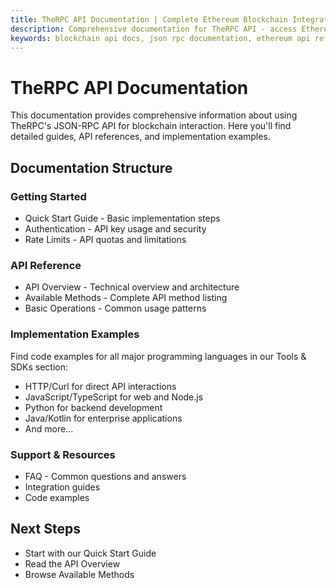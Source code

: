 ```yaml
---
title: TheRPC API Documentation | Complete Ethereum Blockchain Integration Guide
description: Comprehensive documentation for TheRPC API - access Ethereum and other blockchain networks through a unified JSON-RPC interface with detailed guides, API references, and implementation examples
keywords: blockchain api docs, json rpc documentation, ethereum api reference, blockchain development guide, web3 api, ethereum json-rpc, blockchain integration, ethereum development, multi-chain api, web3 documentation
---
```


# TheRPC API Documentation

This documentation provides comprehensive information about using TheRPC's JSON-RPC API for blockchain interaction. Here you'll find detailed guides, API references, and implementation examples.

## Documentation Structure

### Getting Started

- <Link to="/docs/ethereum/quick-start" title="Learn how to quickly integrate with TheRPC API">Quick Start Guide</Link> - Basic implementation steps
- <Link to="/docs/ethereum/authentication" title="Guide to securing your API access with authentication">Authentication</Link> - API key usage and security
- <Link to="/docs/ethereum/rate-limits" title="Information about API usage limits and quotas">Rate Limits</Link> - API quotas and limitations

### API Reference

- <Link to="/docs/ethereum/api-overview" title="Technical overview of the TheRPC API architecture">API Overview</Link> - Technical overview and architecture
- <Link to="/docs/ethereum/all-methods" title="Complete list of all available Ethereum API methods">Available Methods</Link> - Complete API method listing
- <Link to="/docs/ethereum/basic-operations" title="Guide to common Ethereum blockchain operations">Basic Operations</Link> - Common usage patterns

### Implementation Examples

Find code examples for all major programming languages in our <Link to="/docs/ethereum/tools/overview" title="Overview of all available Ethereum development tools">Tools & SDKs</Link> section:

- <Link to="/docs/ethereum/tools/curl" title="Direct HTTP request examples for Ethereum API">HTTP/Curl</Link> for direct API interactions
- <Link to="/docs/ethereum/tools/javascript-typescript" title="JavaScript and TypeScript tools for Ethereum development">JavaScript/TypeScript</Link> for web and Node.js
- <Link to="/docs/ethereum/tools/python" title="Python libraries for Ethereum blockchain development">Python</Link> for backend development
- <Link to="/docs/ethereum/tools/java-kotlin" title="Java and Kotlin tools for Ethereum development">Java/Kotlin</Link> for enterprise applications
- And more...

### Support & Resources

- <Link to="/docs/ethereum/faq" title="Frequently asked questions about Ethereum API usage">FAQ</Link> - Common questions and answers
- Integration guides
- Code examples

## Next Steps

- Start with our <Link to="/docs/ethereum/quick-start" title="Learn how to quickly integrate with TheRPC API">Quick Start Guide</Link>
- Read the <Link to="/docs/ethereum/api-overview" title="Technical overview of the TheRPC API architecture">API Overview</Link>
- Browse <Link to="/docs/ethereum/all-methods" title="Complete list of all available Ethereum API methods">Available Methods</Link>
